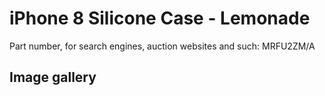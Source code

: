 # iPhone 8 Silicone Case - Lemonade

Part number, for search engines, auction websites and such: MRFU2ZM/A

## Image gallery

<div style={{ width: "768px" }}>
  <GalleryComponent
    images={[
      {
        original: "/everysource/MRFU2",
        thumbnail: "/everypreview/MRFU2",
      },
      {
        original: "/everysource/MRFU2_AV1_GOLD",
        thumbnail: "/everypreview/MRFU2_AV1_GOLD",
      },
      {
        original: "/everysource/MRFU2_AV1_SILVER",
        thumbnail: "/everypreview/MRFU2_AV1_SILVER",
      },
      {
        original: "/everysource/MRFU2_AV1_SPACE_GRAY",
        thumbnail: "/everypreview/MRFU2_AV1_SPACE_GRAY",
      },
      {
        original: "/everysource/MRFU2_AV2",
        thumbnail: "/everypreview/MRFU2_AV2",
      }
    ]}
  />
</div>